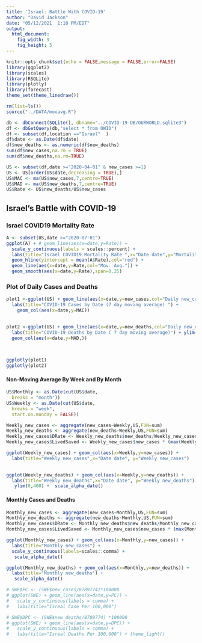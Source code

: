 ---
title: 'Israel: Battle With COVID-19'
author: "David Jackson"
date: "05/12/2021  1:10 PM/EDT"
output: 
  html_document: 
    fig_width: 9
    fig_height: 5
---

```{r setup, include=FALSE}
knitr::opts_chunk$set(echo = FALSE,message = FALSE,error=FALSE)
library(ggplot2)
library(scales)
library(RSQLite)
library(plotly)
library(forecast)
theme_set(theme_linedraw())

```
```{r}
rm(list=ls())
source("../DATA/movavg.R")

db <- dbConnect(SQLite(), dbname="../COVID-19-DB/OURWORLD.sqlite3")
df <- dbGetQuery(db,"select * from OWID")
df <- subset(df,location =="Israel"  )
df$date <- as.Date(df$date)
df$new_deaths <- as.numeric(df$new_deaths)
sum(df$new_cases,na.rm = TRUE)
sum(df$new_deaths,na.rm=TRUE)

```
```{r}
US <- subset(df,date >="2020-04-01" & new_cases >=1)
US <- US[order(US$date,decreasing = TRUE),]
US$MAC <- ma(US$new_cases,7,centre=TRUE)
US$MAD <- ma(US$new_deaths,7,centre=TRUE)
US$Rate <- US$new_deaths/US$new_cases
```

## Israel's Battle with COVID-19


### Israel COVID19 Mortality Rate

```{r}
A <- subset(US,date >="2020-07-01")
ggplot(A) + # geom_line(aes(x=date,y=Rate)) +
  scale_y_continuous(labels = scales::percent) +
  labs(title="Israel COVID19 Mortality Rate ",x="Date date",y="Mortality Rate") +
  geom_hline(yintercept = mean(A$Rate),col="red") +
  geom_line(aes(x=date,y=Rate,col="Mov. Avg.")) +
  geom_smooth(aes(x=date,y=Rate),span=0.25)

```

### Plot of Daily Cases and Deaths

```{r}
plot1 <-ggplot(US) + geom_line(aes(x=date,y=new_cases,col="Daily new_cases")) +
  labs(title="COVID-19 Cases by Date (7 day moving average) ") +
    geom_col(aes(x=date,y=MAC)) 
   

plot2 <-ggplot(US) + geom_line(aes(x=date,y=new_deaths,col="Daily new_deaths")) +
  labs(title="COVID-19 Deaths by Date ( 7 day moving average)") + ylim(0,100) +
  geom_col(aes(x=date,y=MAD,)) 
   
  

ggplotly(plot1)
ggplotly(plot2)

```

#### Non-Moving Average By Week and By Month

```{r}
US$Monthly <- as.Date(cut(US$date,
  breaks = "month"))
US$Weekly <- as.Date(cut(US$date,
  breaks = "week",
  start.on.monday = FALSE))

```
```{r}
Weekly_new_cases <- aggregate(new_cases~Weekly,US,FUN=sum)
Weekly_new_deaths <- aggregate(new_deaths~Weekly,US,FUN=sum)
Weekly_new_cases$DRate <- Weekly_new_deaths$new_deaths/Weekly_new_cases$new_cases
Weekly_new_cases$LivedSaved <- Weekly_new_cases$new_cases * (max(Weekly_new_cases$DRate) - Weekly_new_cases$DRate) 

```
```{r}
ggplot(Weekly_new_cases) + geom_col(aes(x=Weekly,y=new_cases)) + 
  labs(title="Weekly new_cases",x="Date date", y="Weekly new_cases") 
   

ggplot(Weekly_new_deaths) + geom_col(aes(x=Weekly,y=new_deaths)) + 
  labs(title="Weekly new_deaths",x="Date date", y="Weekly new_deaths") +
   ylim(0,400) +  scale_alpha_date()
``` 


#### Monthly Cases and Deaths

```{r}

Monthly_new_cases <- aggregate(new_cases~Monthly,US,FUN=sum)
Monthly_new_deaths <- aggregate(new_deaths~Monthly,US,FUN=sum)
Monthly_new_cases$DRate <- Monthly_new_deaths$new_deaths/Monthly_new_cases$new_cases
Monthly_new_cases$LivedSaved <- Monthly_new_cases$new_cases * (max(Monthly_new_cases$DRate) - Monthly_new_cases$DRate) * 100
```
```{r}
ggplot(Monthly_new_cases) + geom_col(aes(x=Monthly,y=new_cases)) +
  labs(title="Monthly new_cases") +
  scale_y_continuous(labels=scales::comma) +
   scale_alpha_date()

ggplot(Monthly_new_deaths) + geom_col(aes(x=Monthly,y=new_deaths)) +
  labs(title="Monthly new_deaths") +
   scale_alpha_date()
```
```{r}
# SWE$PC <- (SWE$new_cases/8789774)*100000
# ggplot(SWE) + geom_line(aes(x=date,y=PC)) +
#   scale_y_continuous(labels = comma) +
#   labs(title="Isreal Case Per 100,000")
```
```{r}
# SWE$DPC <- (SWE$new_deaths/8789774) *100000
# ggplot(SWE) + geom_line(aes(x=date,y=DPC)) +
#   scale_y_continuous(labels = comma) +
#   labs(title="Isreal Deaths Per 100,000") + theme_light()
```



